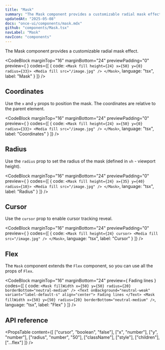 ```yaml
---
title: "Mask"
summary: "The Mask component provides a customizable radial mask effect."
updatedAt: "2025-05-08"
docs: "once-ui/components/mask.mdx"
github: "components/Mask.tsx"
navLabel: "Mask"
navIcon: "components"
---
```


The Mask component provides a customizable radial mask effect.

<CodeBlock
  marginTop="16"
  marginBottom="24"
  previewPadding="0"
  preview={
    <Mask
      fill
      height={24}
      x={50}
      y={0}
      radius={33}
    >
      <Media sizes="(max-width: 768px) 90vw, 768px" fill src="/images/docs/vibe-coding-dark.jpg" />
    </Mask>
  }
  codes={[
    {
      code:
`<Mask
    fill
    height={24}
    x={50}
    y={0}
    radius={33}>
    <Media fill src="/image.jpg" />
</Mask>`,
      language: "tsx",
      label: "Mask"
    }
  ]}
/>

## Coordinates

Use the `x` and `y` props to position the mask. The coordinates are relative to the parent element.

<CodeBlock
  marginTop="16"
  marginBottom="24"
  previewPadding="0"
  preview={
    <Mask
      fill
      height={24}
      x={50}
      y={50}
      radius={33}
    >
      <Media sizes="(max-width: 768px) 90vw, 768px" fill src="/images/docs/vibe-coding-dark.jpg" />
    </Mask>
  }
  codes={[
    {
      code:
`<Mask
    fill
    height={24}
    x={50}
    y={0}
    radius={33}>
    <Media fill src="/image.jpg" />
</Mask>`,
      language: "tsx",
      label: "Coordinates"
    }
  ]}
/>

## Radius

Use the `radius` prop to set the radius of the mask (defined in `vh` - viewport height).

<CodeBlock
  marginTop="16"
  marginBottom="24"
  previewPadding="0"
  preview={
    <Mask
      fill
      height={24}
      x={35}
      y={40}
      radius={10}
    >
      <Media sizes="(max-width: 768px) 90vw, 768px" fill src="/images/docs/vibe-coding-dark.jpg" />
    </Mask>
  }
  codes={[
    {
      code:
`<Mask
    fill
    height={24}
    x={35}
    y={40}
    radius={10}>
    <Media fill src="/image.jpg" />
</Mask>`,
      language: "tsx",
      label: "Radius"
    }
  ]}
/>

## Cursor

Use the `cursor` prop to enable cursor tracking reveal.

<CodeBlock
  marginTop="16"
  marginBottom="24"
  previewPadding="0"
  preview={
    <Mask
      fill
      cursor
      height={24}
    >
      <Media sizes="(max-width: 768px) 90vw, 768px" fill src="/images/docs/vibe-coding-dark.jpg" />
    </Mask>
  }
  codes={[
    {
      code:
`<Mask
    fill
    height={24}
    cursor>
    <Media fill src="/image.jpg" />
</Mask>`,
      language: "tsx",
      label: "Cursor"
    }
  ]}
/>

## Flex

The `Mask` component extends the `Flex` component, so you can use all the props of `Flex`.

<CodeBlock
  marginTop="16"
  marginBottom="24"
  preview={
    <Column fillWidth gap="24" horizontal="center">
      <Mask
        fillWidth
        x={50}
        y={50}
        radius={20}
        borderBottom="neutral-medium"
      />
      <Text onBackground="neutral-weak" variant="label-default-s" align="center">
        Fading lines
      </Text>
      <Mask
        fillWidth
        x={50}
        y={50}
        radius={20}
        borderBottom="neutral-medium"
      />
    </Column>
  }
  codes={[
    {
      code:
`<Mask
    fillWidth
    x={50}
    y={50}
    radius={20}
    borderBottom="neutral-medium"
/>
<Text onBackground="neutral-weak" variant="label-default-s" align="center">
    Fading lines
</Text>
<Mask
    fillWidth
    x={50}
    y={50}
    radius={20}
    borderBottom="neutral-medium"
/>`,
      language: "tsx",
      label: "Flex"
    }
  ]}
/>

## API reference

<PropsTable
  content={[
    ["cursor", "boolean", "false"],
    ["x", "number"],
    ["y", "number"],
    ["radius", "number", "50"],
    ["className"],
    ["style"],
    ["children"],
    ["...flex"]
  ]}
/>